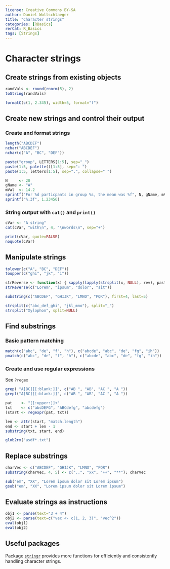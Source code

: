 ```yaml
---
license: Creative Commons BY-SA
author: Daniel Wollschlaeger
title: "Character strings"
categories: [RBasics]
rerCat: R_Basics
tags: [Strings]
---
```


Character strings
=========================

Create strings from existing objects
-------------------------
    
```r
randVals <- round(rnorm(5), 2)
toString(randVals)
```

```r
formatC(c(1, 2.345), width=5, format="f")
```

Create new strings and control their output
-------------------------

### Create and format strings

```r
length("ABCDEF")
nchar("ABCDEF")
nchar(c("A", "BC", "DEF"))
```

```r
paste("group", LETTERS[1:5], sep="_")
paste(1:5, palette()[1:5], sep=": ")
paste(1:5, letters[1:5], sep=".", collapse=" ")
```

```r
N     <- 20
gName <- "A"
mVal  <- 14.2
sprintf("For %d particpants in group %s, the mean was %f", N, gName, mVal)
sprintf("%.3f", 1.23456)
```

### String output with `cat()` and `print()`

```r
cVar <- "A string"
cat(cVar, "with\n", 4, "\nwords\n", sep="+")
```

```r
print(cVar, quote=FALSE)
noquote(cVar)
```

Manipulate strings
-------------------------

```r
tolower(c("A", "BC", "DEF"))
toupper(c("ghi", "jk", "i"))
```

```r
strReverse <- function(x) { sapply(lapply(strsplit(x, NULL), rev), paste, collapse="") }
strReverse(c("Lorem", "ipsum", "dolor", "sit"))
```

```r
substring(c("ABCDEF", "GHIJK", "LMNO", "PQR"), first=4, last=5)
```

```r
strsplit(c("abc_def_ghi", "jkl_mno"), split="_")
strsplit("Xylophon", split=NULL)
```

Find substrings
-------------------------

### Basic pattern matching

```r
match(c("abc", "de", "f", "h"), c("abcde", "abc", "de", "fg", "ih"))
pmatch(c("abc", "de", "f", "h"), c("abcde", "abc", "de", "fg", "ih"))
```

### Create and use regular expressions

See `?regex`

```r
grep( "A[BC][[:blank:]]", c("AB ", "AB", "AC ", "A "))
grepl("A[BC][[:blank:]]", c("AB ", "AB", "AC ", "A "))
```

```r
pat    <- "[[:upper:]]+"
txt    <- c("abcDEFG", "ABCdefg", "abcdefg")
(start <- regexpr(pat, txt))
```

```r
len <- attr(start, "match.length")
end <- start + len - 1
substring(txt, start, end)
```

```r
glob2rx("asdf*.txt")
```

Replace substrings
-------------------------

```r
charVec <- c("ABCDEF", "GHIJK", "LMNO", "PQR")
substring(charVec, 4, 5) <- c("..", "xx", "++", "**"); charVec
```

```r
sub("em", "XX", "Lorem ipsum dolor sit Lorem ipsum")
gsub("em", "XX", "Lorem ipsum dolor sit Lorem ipsum")
```

Evaluate strings as instructions
-------------------------

```r
obj1 <- parse(text="3 + 4")
obj2 <- parse(text=c("vec <- c(1, 2, 3)", "vec^2"))
eval(obj1)
eval(obj2)
```

Useful packages
-------------------------

Package [`stringr`](http://cran.r-project.org/package=stringr) provides more functions for efficiently and consistently handling character strings.
